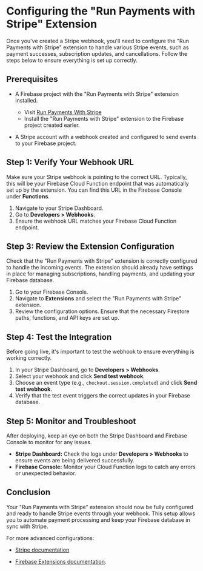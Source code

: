 # Configuring the "Run Payments with Stripe" Extension

Once you've created a Stripe webhook, you'll need to configure the "Run Payments with Stripe" extension to handle various Stripe events, such as payment successes, subscription updates, and cancellations. Follow the steps below to ensure everything is set up correctly.

## Prerequisites

- A Firebase project with the "Run Payments with Stripe" extension installed.

    - Visit [Run Payments With Stripe](https://extensions.dev/extensions/stripe/firestore-stripe-payments)
    - Install the "Run Payments with Stripe" extension to the Firebase project created earler.

- A Stripe account with a webhook created and configured to send events to your Firebase project.

## Step 1: Verify Your Webhook URL

Make sure your Stripe webhook is pointing to the correct URL. Typically, this will be your Firebase Cloud Function endpoint that was automatically set up by the extension. You can find this URL in the Firebase Console under **Functions**.

1. Navigate to your Stripe Dashboard.
2. Go to **Developers > Webhooks**.
3. Ensure the webhook URL matches your Firebase Cloud Function endpoint.

## Step 3: Review the Extension Configuration

Check that the "Run Payments with Stripe" extension is correctly configured to handle the incoming events. The extension should already have settings in place for managing subscriptions, handling payments, and updating your Firebase database.

1. Go to your Firebase Console.
2. Navigate to **Extensions** and select the "Run Payments with Stripe" extension.
3. Review the configuration options. Ensure that the necessary Firestore paths, functions, and API keys are set up.

## Step 4: Test the Integration

Before going live, it's important to test the webhook to ensure everything is working correctly.

1. In your Stripe Dashboard, go to **Developers > Webhooks**.
2. Select your webhook and click **Send test webhook**.
3. Choose an event type (e.g., `checkout.session.completed`) and click **Send test webhook**.
4. Verify that the test event triggers the correct updates in your Firebase database.

## Step 5: Monitor and Troubleshoot

After deploying, keep an eye on both the Stripe Dashboard and Firebase Console to monitor for any issues.

- **Stripe Dashboard:** Check the logs under **Developers > Webhooks** to ensure events are being delivered successfully.
- **Firebase Console:** Monitor your Cloud Function logs to catch any errors or unexpected behavior.

## Conclusion

Your "Run Payments with Stripe" extension should now be fully configured and ready to handle Stripe events through your webhook. This setup allows you to automate payment processing and keep your Firebase database in sync with Stripe.

For more advanced configurations: 

- [Stripe documentation](https://stripe.com/docs/webhooks)

- [Firebase Extensions documentation](https://firebase.google.com/products/extensions).


